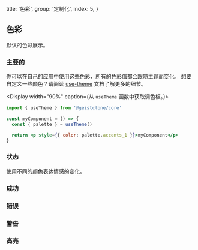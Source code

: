 
  title: '色彩',
  group: '定制化',
  index: 5,
}

## 色彩

默认的色彩展示。

### 主要的

你可以在自己的应用中使用这些色彩，所有的色彩值都会跟随主题而变化。
想要自定义一些颜色？请阅读 [use-theme](/zh-cn/hooks/use-theme) 文档了解更多的细节。

<Display width="90%" caption={<span>从 <Code>useTheme</Code> 函数中获取调色板。</span>}>

```jsx
import { useTheme } from '@geistclone/core'

const myComponent = () => {
  const { palette } = useTheme()

  return <p style={{ color: palette.accents_1 }}>myComponent</p>
}
```

</Display>
<Colors type="normal" />

### 状态

使用不同的颜色表达情感的变化。

### 成功

<Colors type="success" />

### 错误

<Colors type="error" />

### 警告

<Colors type="warning" />

### 高亮

<Colors type="highlight" />

